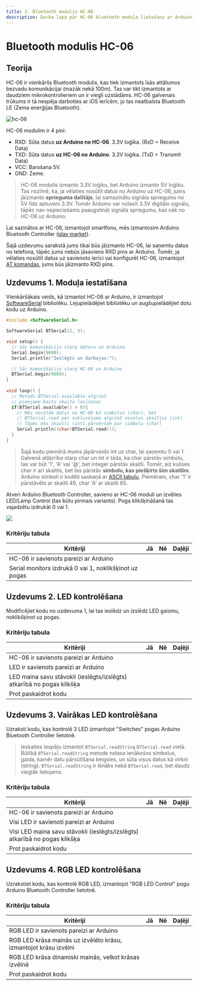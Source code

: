 ---
title: 2. Bluetooth modulis HC-06
description: Darba lapa pār HC-06 bluetooth moduļa lietošanu ar Arduino.
---
# Bluetooth modulis HC-06

## Teorija

HC-06 ir vienkāršs Bluetooth modulis, kas tiek izmantots īsās attālumos bezvadu komunikācijai (mazāk nekā 100m). Tas var tikt izmantots ar daudziem mikrokontrolieriem un ir viegli uzstādāms. HC-06 galvenais trūkums ir tā nespēja darboties ar iOS ierīcēm, jo tas neatbalsta Bluetooth LE (Zema enerģijas Bluetooth).

![hc-06](/images/hc-06.bmp)

HC-06 modulim ir 4 pini:
* RXD: Sūta datus **uz Arduino no HC-06**. 3.3V loģika. (RxD = Receive Data)
* TXD: Sūta datus **uz HC-06 no Arduino**. 3.3V loģika. (TxD = Transmit Data)
* VCC: Barošana 5V.
* GND: Zeme.

> HC-06 modulis izmanto 3.3V loģiku, bet Arduino izmanto 5V loģiku. Tas nozīmē, ka, ja vēlaties nosūtīt datus no Arduino uz HC-06, jums jāizmanto **sprieguma dalītājs**, lai samazinātu signāla spriegumu no 5V līdz aptuveni 3.3V. Tomēr Arduino var nolasīt 3.3V digitālo signālu, tāpēc nav nepieciešams paaugstināt signāla spriegumu, kas nāk no HC-06 uz Arduino.

Lai sazinātos ar HC-06, izmantojot smartfonu, mēs izmantosim Arduino Bluetooth Controller ([play market](https://play.google.com/store/apps/details?id=com.giumig.apps.bluetoothserialmonitor)).

Šajā uzdevumu sarakstā jums tikai būs jāizmanto HC-06, lai saņemtu datus no telefona, tāpēc jums nebūs jāsavieno RXD pins ar Arduino. Tomēr, ja vēlaties nosūtīt datus uz savienoto ierīci vai konfigurēt HC-06, izmantojot [AT komandas](https://www.instructables.com/AT-command-mode-of-HC-05-Bluetooth-module/), jums būs jāizmanto RXD pins.

## Uzdevums 1. Moduļa iestatīšana

Vienkāršākais veids, kā izmantot HC-06 ar Arduino, ir izmantojot [SoftwareSerial](https://docs.arduino.cc/learn/built-in-libraries/software-serial/) bibliotēku. Lejupielādējiet bibliotēku un augšupielādējiet dotu kodu uz Arduino.

```c++
#include <SoftwareSerial.h>

SoftwareSerial BTSerial(2, 3);

void setup() {
  // Sāc komunikāciju starp datoru un Arduino
  Serial.begin(9600);
  Serial.println("Ieslēgts un darbojas:");

  // Sāc komunikāciju starp HC-06 un Arduino
  BTSerial.begin(9600);
}
  
void loop() {
  // Metods BTSerial.available atgriež
  // pieejamo baitu skaitu lasīšanai
  if(BTSerial.available() > 0){
    // Mēs nosūtām datus no HC-06 kā simbolus (char), bet  
    // BTSerial.read pēc noklusējuma atgriež veselus skaitļus (int)
    // Tāpēc mēs skaitli (int) pārvēršam par simbolu (char)
    Serial.println((char)BTSerial.read());
  }
}
```

> Šajā kodu piemērā mums jāpārveido int uz char, lai saņemtu 0 vai 1. Galvenā atšķirība starp char un int ir tāda, ka char pārstāv simbolu, tas var būt '1', 'A' vai '@', bet integer pārstāv skaitli. Tomēr, aiz kulises char ir arī skaitlis, bet tas pārstāv **simbolu, kas piešķirts šim skaitlim**. Arduino simboli ir kodēti saskaņā ar [ASCII tabulu](https://www.techonthenet.com/ascii/chart.php). Piemēram, char '1' ir pārstāvēts ar skaitli 49, char 'A' ar skaitli 65.

Atveri Arduino Bluetooth Controller, savieno ar HC-06 moduli un izvēlies LED/Lamp Control (tas būtu pirmais variants). Poga klikšķināšanā tas vajadzētu izdrukāt 0 vai 1.

![](/images/bluetooth-controll-led.png)

### Kritēriju tabula

|       Kritēriji                                         | Jā | Nē | Daļēji |
| ------------------------------------------------------- | -- | -- | ------ |
| HC-06 ir savienots pareizi ar Arduino                   |    |    |        |
| Serial monitors izdrukā 0 vai 1, noklikšķinot uz pogas  |    |    |        |


## Uzdevums 2. LED kontrolēšana

Modificējiet kodu no uzdevuma 1, lai tas ieslēdz un izslēdz LED gaismu, noklikšķinot uz pogas.

### Kritēriju tabula

|                     Kritēriji                                         | Jā | Nē | Daļēji |
| --------------------------------------------------------------------- | -- | -- | ------ |
| HC-06 ir savienots pareizi ar Arduino                                 |    |    |        |
| LED ir savienots pareizi ar Arduino                                   |    |    |        |
| LED maina savu stāvokli (ieslēgts/izslēgts) atkarībā no pogas klikšķa |    |    |        |
| Prot paskaidrot kodu                                                  |    |    |        |

## Uzdevums 3. Vairākas LED kontrolēšana

Uzraksti kodu, kas kontrolē 3 LED izmantojot "Switches" pogas Arduino Bluetooth Controller lietotnē.

> Ieskaties iespēju izmantot `BTSerial.readString` `BTSerial.read` vietā. Būtībā `BTSerial.readString` metode nolasa ienākošos simbolus, gaida, kamēr datu pārsūtīšana beigsies, un sūta visus datus kā virkni (string). `BTSerial.readString` ir lēnāks nekā `BTSerial.read`, bet daudz vieglāk lietojams.

### Kritēriju tabula

|                     Kritēriji                                              | Jā | Nē | Daļēji |
| -------------------------------------------------------------------------- | -- | -- | ------ |
| HC-06 ir savienots pareizi ar Arduino                                      |    |    |        |
| Visi LED ir savienoti pareizi ar Arduino                                   |    |    |        |
| Visi LED maina savu stāvokli (ieslēgts/izslēgts) atkarībā no pogas klikšķa |    |    |        |
| Prot paskaidrot kodu                                                       |    |    |        |

## Uzdevums 4. RGB LED kontrolēšana

Uzrakstiet kodu, kas kontrolē RGB LED, izmantojot "RGB LED Control" pogu Arduino Bluetooth Controller lietotnē.

### Kritēriju tabula

|                     Kritēriji                                              | Jā | Nē | Daļēji |
| -------------------------------------------------------------------------- | -- | -- | ------ |
| RGB LED ir savienots pareizi ar Arduino                                    |    |    |        |
| RGB LED krāsa mainās uz izvēlēto krāsu, izmantojot krāsu izvēlni           |    |    |        |
| RGB LED krāsa dinamiski mainās, velkot krāsas izvēlnē                      |    |    |        |
| Prot paskaidrot kodu                                                       |    |    |        |
